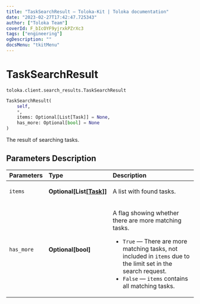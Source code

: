 ```yaml
---
title: "TaskSearchResult — Toloka-Kit | Toloka documentation"
date: "2023-02-27T17:42:47.725343"
author: ["Toloka Team"]
coverId: F_bIcOYF9yjrxkPZrXc3
tags: ["engineering"]
ogDescription: ""
docsMenu: "tkitMenu"
---
```


# TaskSearchResult
`toloka.client.search_results.TaskSearchResult`

```python
TaskSearchResult(
    self,
    *,
    items: Optional[List[Task]] = None,
    has_more: Optional[bool] = None
)
```

The result of searching tasks.

## Parameters Description

| Parameters | Type | Description |
| :----------| :----| :-----------|
`items`|**Optional\[List\[[Task](/docs/toloka-kit/reference/toloka.client.task.Task)\]\]**|<p>A list with found tasks.</p>
`has_more`|**Optional\[bool\]**|<p>A flag showing whether there are more matching tasks.</p> <ul> <li>`True` — There are more matching tasks, not included in `items` due to the limit set in the search request.</li> <li>`False` — `items` contains all matching tasks.</li> </ul>